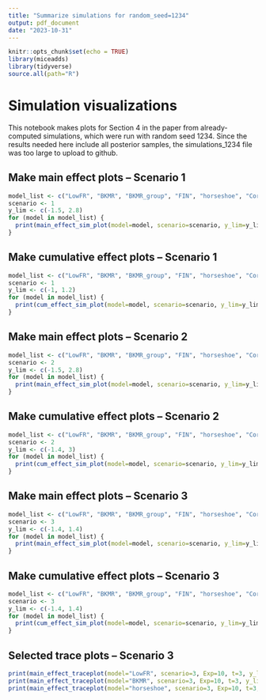 ```yaml
---
title: "Summarize simulations for random_seed=1234"
output: pdf_document
date: "2023-10-31"
---
```


```r
knitr::opts_chunk$set(echo = TRUE)
library(miceadds)
library(tidyverse)
source.all(path="R")
```

# Simulation visualizations

This notebook makes plots for Section 4 in the paper from already-computed simulations,
which were run with random seed 1234. Since the results needed here include
all posterior samples, the simulations_1234 file was too large to upload to github.


## Make main effect plots -- Scenario 1
```r
model_list <- c("LowFR", "BKMR", "BKMR_group", "FIN", "horseshoe", "CorrQuadReg")
scenario <- 1
y_lim <- c(-1.5, 2.8)
for (model in model_list) {
  print(main_effect_sim_plot(model=model, scenario=scenario, y_lim=y_lim))
}
```

## Make cumulative effect plots -- Scenario 1
```r
model_list <- c("LowFR", "BKMR", "BKMR_group", "FIN", "horseshoe", "CorrQuadReg")
scenario <- 1
y_lim <- c(-1, 1.2)
for (model in model_list) {
  print(cum_effect_sim_plot(model=model, scenario=scenario, y_lim=y_lim))
}
```

## Make main effect plots -- Scenario 2
```r
model_list <- c("LowFR", "BKMR", "BKMR_group", "FIN", "horseshoe", "CorrQuadReg")
scenario <- 2
y_lim <- c(-1.5, 2.8)
for (model in model_list) {
  print(main_effect_sim_plot(model=model, scenario=scenario, y_lim=y_lim))
}
```

## Make cumulative effect plots -- Scenario 2
```r
model_list <- c("LowFR", "BKMR", "BKMR_group", "FIN", "horseshoe", "CorrQuadReg")
scenario <- 2
y_lim <- c(-1.4, 3)
for (model in model_list) {
  print(cum_effect_sim_plot(model=model, scenario=scenario, y_lim=y_lim))
}
```

## Make main effect plots -- Scenario 3
```r
model_list <- c("LowFR", "BKMR", "BKMR_group", "FIN", "horseshoe", "CorrQuadReg")
scenario <- 3
y_lim <- c(-1.4, 1.4)
for (model in model_list) {
  print(main_effect_sim_plot(model=model, scenario=scenario, y_lim=y_lim))
}
```

## Make cumulative effect plots -- Scenario 3
```r
model_list <- c("LowFR", "BKMR", "BKMR_group", "FIN", "horseshoe", "CorrQuadReg")
scenario <- 3
y_lim <- c(-1.4, 1.4)
for (model in model_list) {
  print(cum_effect_sim_plot(model=model, scenario=scenario, y_lim=y_lim))
}
```

## Selected trace plots -- Scenario 3

```r
print(main_effect_traceplot(model="LowFR", scenario=3, Exp=10, t=3, y_lim=c(-0.1,1.6)))
print(main_effect_traceplot(model="BKMR", scenario=3, Exp=10, t=3, y_lim=c(-0.1,1.6)))
print(main_effect_traceplot(model="horseshoe", scenario=3, Exp=10, t=3, y_lim=c(-0.1,1.6)))
```